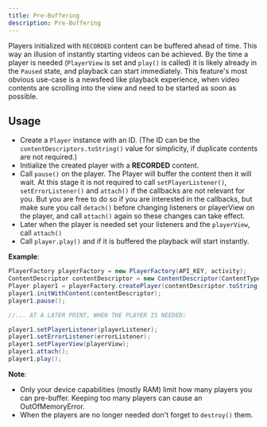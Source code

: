 ```yaml
---
title: Pre-Buffering
description: Pre-Buffering
---
```


Players initialized with `RECORDED` content can be buffered ahead of time.
This way an illusion of instantly starting videos can be achieved.
By the time a player is needed (`PlayerView` is set and `play()` is called) it is likely already in the `Paused` state, and playback can start immediately.
This feature's most obvious use-case is a newsfeed like playback experience, 
when video contents are scrolling into the view and need to be started as soon as possible.

## Usage

- Create a `Player` instance with an ID. (The ID can be the `contentDescriptors.toString()` value for simplicity, if duplicate contents are not required.)
- Initialize the created player with a **RECORDED** content.
- Call `pause()` on the player. The Player will buffer the content then it will wait.
At this stage it is not required to call `setPlayerListener()`, `setErrorListener()` and `attach()` if the callbacks are not relevant for you.
But you are free to do so if you are interested in the callbacks, but make sure you call `detach()` before changing listeners or playerView on the player,
and call `attach()` again so these changes can take effect.
- Later when the player is needed set your listeners and the `playerView`, call `attach()`
- Call `player.play()` and if it is buffered the playback will start instantly.

**Example**:

```java
PlayerFactory playerFactory = new PlayerFactory(API_KEY, activity);
ContentDescriptor contentDescriptor = new ContentDescriptor(ContentType.RECORDED, 123456L);
Player player1 = playerFactory.createPlayer(contentDescriptor.toString());
player1.initWithContent(contentDescriptor);
player1.pause();

//... AT A LATER POINT, WHEN THE PLAYER IS NEEDED:

player1.setPlayerListener(playerListener);
player1.setErrorListener(errorListener);
player1.setPlayerView(playerView);
player1.attach();
player1.play();
```

**Note**:
- Only your device capabilities (mostly RAM) limit how many players you can pre-buffer. Keeping too many players can cause an OutOfMemoryError.
- When the players are no longer needed don't forget to `destroy()` them.
